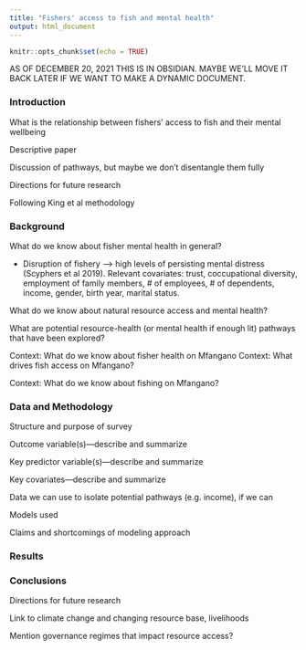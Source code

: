```yaml
---
title: "Fishers' access to fish and mental health"
output: html_document
---
```


```r
knitr::opts_chunk$set(echo = TRUE)
```


AS OF DECEMBER 20, 2021 THIS IS IN OBSIDIAN. MAYBE WE'LL MOVE IT BACK LATER IF WE WANT TO MAKE A DYNAMIC DOCUMENT.

### Introduction

What is the relationship between fishers’ access to fish and their mental wellbeing

Descriptive paper

Discussion of pathways, but maybe we don’t disentangle them fully

Directions for future research

Following King et al methodology



### Background


What do we know about fisher mental health in general?

* Disruption of fishery --> high levels of persisting mental distress (Scyphers et al 2019). Relevant covariates: trust, coccupational diversity, employment of family members, # of employees, # of dependents, income, gender, birth year, marital status.

What do we know about natural resource access and mental health?

What are potential resource-health (or mental health if enough lit) pathways that have been explored?

Context: What do we know about fisher health on Mfangano
Context: What drives fish access on Mfangano? 

Context: What do we know about fishing on Mfangano?



### Data and Methodology

Structure and purpose of survey

Outcome variable(s)—describe and summarize

Key predictor variable(s)—describe and summarize

Key covariates—describe and summarize

Data we can use to isolate potential pathways (e.g. income), if we can

Models used

Claims and shortcomings of modeling approach


### Results



### Conclusions

Directions for future research

Link to climate change and changing resource base, livelihoods

Mention governance regimes that impact resource access?

